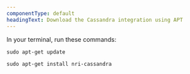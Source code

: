 ```yaml
---
componentType: default
headingText: Download the Cassandra integration using APT
---
```


In your terminal, run these commands:

```shell
sudo apt-get update
```

```shell
sudo apt-get install nri-cassandra
```
